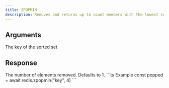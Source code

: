 ```yaml
---
title: ZPOPMIN
description: Removes and returns up to count members with the lowest scores in the sorted set stored at key.
---
```



## Arguments 

<ParamField body="key" type="string" required>
  The key of the sorted set
</ParamField>

## Response

<ResponseField body="count" type="integer">
    The number of elements removed. Defaults to 1.
</ResponseField>



<RequestExample>
```ts Example
const popped = await redis.zpopmin("key", 4)
```
</RequestExample>
